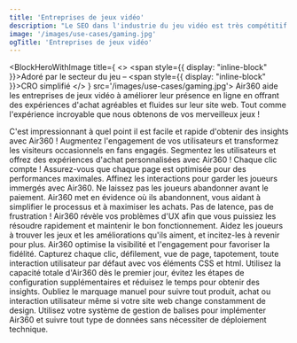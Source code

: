 ```yaml
---
title: 'Entreprises de jeux vidéo'
description: "Le SEO dans l'industrie du jeu vidéo est très compétitif. Les grandes marques (y compris Google) dominent les résultats de recherche, laissant peu de place aux inefficacités."
image: '/images/use-cases/gaming.jpg'
ogTitle: 'Entreprises de jeux vidéo'
---
```


<BlockHeroWithImage title={
    <>
      <span style={{ display: "inline-block" }}>Adoré par le secteur du jeu –</span> <span style={{ display: "inline-block" }}>CRO simplifié</span>
    </>
  } src='/images/use-cases/gaming.jpg'>
  Air360 aide les entreprises de jeux vidéo à améliorer leur présence en ligne en offrant des expériences d'achat agréables et fluides sur leur site web. Tout comme l'expérience incroyable que nous obtenons de vos merveilleux jeux !
</BlockHeroWithImage>

<BlockTestimonial name='Aircaribes' src='/logo-brand/air-caraibes.svg'>
  C'est impressionnant à quel point il est facile et rapide d'obtenir des insights avec Air360 !
</BlockTestimonial>

<SlideFeature title='Comment Air360 aide-t-il le secteur du jeu ?'>
  <Slide title='Créer des expériences qui convertissent' src='/images/use-cases/slides/slide1.svg' shadow={false}>
    Augmentez l'engagement de vos utilisateurs et transformez les visiteurs occasionnels en fans engagés. Segmentez les utilisateurs et offrez des expériences d'achat personnalisées avec Air360 !
  </Slide>
  <Slide title='La meilleure version possible de chaque page' src='/images/use-cases/slides/slide2.svg' shadow={false}>
    Chaque clic compte ! Assurez-vous que chaque page est optimisée pour des performances maximales. Affinez les interactions pour garder les joueurs immergés avec Air360.
  </Slide>
  <Slide title="Simplifiez l'expérience d'achat" src='/images/use-cases/slides/slide3.svg' shadow={false}>
    Ne laissez pas les joueurs abandonner avant le paiement. Air360 met en évidence où ils abandonnent, vous aidant à simplifier le processus et à maximiser les achats.
  </Slide>
  <Slide title='Maintenez votre site en bon état de marche' src='/images/use-cases/slides/slide4.svg' shadow={false}>
    Pas de latence, pas de frustration ! Air360 révèle vos problèmes d'UX afin que vous puissiez les résoudre rapidement et maintenir le bon fonctionnement.
  </Slide>
  <Slide title='Gardez vos clients satisfaits' src='/images/use-cases/slides/slide5.svg' shadow={false}>
    Aidez les joueurs à trouver les jeux et les améliorations qu'ils aiment, et incitez-les à revenir pour plus. Air360 optimise la visibilité et l'engagement pour favoriser la fidélité.
  </Slide>
</SlideFeature>

<GalleryBlocks title='Comme un voyage dans le temps, mais plus facile !'>
  <Block title='Suivi automatique' icon='robot-astromech' color='orange'>
    Capturez chaque clic, défilement, vue de page, tapotement, toute interaction utilisateur par défaut avec vos éléments CSS et html.
  </Block>
  <Block title="Prêt à l'emploi" icon='bolt' color='purple'>
    Utilisez la capacité totale d'Air360 dès le premier jour, évitez les étapes de configuration supplémentaires et réduisez le temps pour obtenir des insights.
  </Block>
  <Block title='Sans étiquette' icon='tag' color='orange'>
    Oubliez le marquage manuel pour suivre tout produit, achat ou interaction utilisateur même si votre site web change constamment de design.
  </Block>
  <Block title='Sans code' icon='code' color='purple'>
    Utilisez votre système de gestion de balises pour implémenter Air360 et suivre tout type de données sans nécessiter de déploiement technique.
  </Block>
</GalleryBlocks>

<BlockSection lp>
  <LaundryList lang="fr" items={['Créer des expériences qui convertissent', 'La meilleure version possible de chaque page', "Simplifier l'expérience d'achat", 'Maintenir votre site en bon état de marche', 'Garder vos clients satisfaits']} />
</BlockSection>

<BlockFeature title='Tout ce dont vous avez besoin pour créer la meilleure expérience utilisateur possible'>
  <Feature name='Suivi automatique' icon='robot-astromech' />
  <Feature name='Collecte de données personnalisée' icon='database' />
  <Feature name="Détection d'erreurs sans code" icon='message-exclamation' />
  <Feature name='Segments avancés' icon='square-kanban' />
  <Feature name="Analyse de l'entonnoir" icon='filter-circle-dollar' />
  <Feature name='Parcours utilisateur' icon='cart-shopping' />
  <Feature name='Analyse sur la page' icon='user-magnifying-glass' />
  <Feature name='Replays de session' icon='clapperboard-play' />
</BlockFeature>

<BlockSection className='mb-15'>
  <IncreaseConversionWrapper />
</BlockSection>

